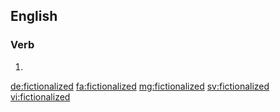 ==English==

===Verb===
{{head|en|verb form}}

# {{en-past of|fictionalize}}

[[de:fictionalized]]
[[fa:fictionalized]]
[[mg:fictionalized]]
[[sv:fictionalized]]
[[vi:fictionalized]]